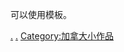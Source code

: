 {{hiddencat}}
{{Catnav|頁面分類|...|文化|体育|加拿大式足球}}

可以使用{{tl|Canadian Football-stub}}模板。

[[Category:加拿大式足球|.]]
[[Category:体育小作品|.]]
[[Category:加拿大小作品|Category:加拿大小作品]]